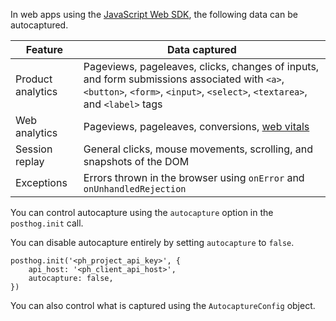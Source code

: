 In web apps using the [JavaScript Web SDK](/docs/libraries/js), the following data can be autocaptured.

| Feature | Data captured |
|---------|--------------|
| Product analytics | Pageviews, pageleaves, clicks, changes of inputs, and form submissions associated with `<a>`, `<button>`, `<form>`, `<input>`, `<select>`, `<textarea>`, and `<label>` tags |
| Web analytics | Pageviews, pageleaves, conversions, [web vitals](https://github.com/GoogleChrome/web-vitals) |
| Session replay | General clicks, mouse movements, scrolling, and snapshots of the DOM |
| Exceptions | Errors thrown in the browser using `onError` and `onUnhandledRejection` |

You can control autocapture using the `autocapture` option in the `posthog.init` call.

You can disable autocapture entirely by setting `autocapture` to `false`.

```js-web
posthog.init('<ph_project_api_key>', {
    api_host: '<ph_client_api_host>',
    autocapture: false,
})
```

You can also control what is captured using the `AutocaptureConfig` object.


<AutocaptureConfig /> 

